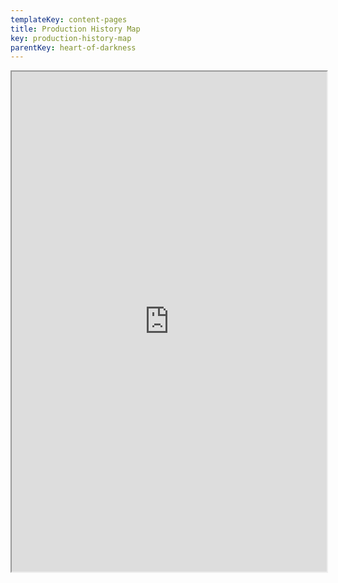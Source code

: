 ```yaml
---
templateKey: content-pages
title: Production History Map
key: production-history-map
parentKey: heart-of-darkness
---
```


<iframe
  width="100%"
  height="800px"
  src="https://umich.maps.arcgis.com/apps/Shortlist/index.html?appid=9efce1bb4c784e4e9291c3c5ba49b258"
/>

Introduction

Through this project, we attempted to create a historical snapshot of the labor force employed for the unrealized film, “The Heart of Darkness.” This is a unique project because we are interested in how the residences of the cast and crew and census data from the time period illustrate the demography of Los Angeles. We compiled and analyzed a plethora of information on all of the actors and crew on the film—LA address, birth/death, parents' names, and occupations—to help develop a complete understanding of the types of people involved. We took interest in the division of labor in an Orson Welles production which proved to be progressive in terms of broadening the roles of all of his employees. We also included shooting locations, theaters, and significant locations in Los Angeles. The visualization of Los Angeles and how the location supplemented the film gives us a better vision of what the studio system was like in 1939. The goal of this team's study was to create an interactive map that includes the residences of the cast and crew and pertinent locations in order to better understand what life was like in Los Angeles regarding segregation, politics, and roles of people involved in the studio system.

Findings

Jack Carter was an actor who lived in New York before traveling to Los Angeles intending to play the role of “steersman” in Welles’s unrealized film “The Heart of Darkness” (“Jack Carter (Actor)”). One of our most significant findings was that Jack Carter, the only African American actor working on the film, was living at the Dunbar Hotel far away from the rest of the cast and crew (Richard Wilson - Orson Welles Papers).This shows that the Hollywood studio system reflected the extent that Los Angeles was segregated during this time period. Although Welles was a known proponent of African American equality, Welles did not attempt to integrate Carter into the white milieu of Hollywood. However, by housing Carter in the Dunbar Hotel, Welles supplied him access to this important center for African American social, cultural, and political life.

The Dunbar Hotel

The Dunbar Hotel was an important location for the social, cultural, and political life of African American people in Los Angeles in the 1930s and 1940s (Christensen). In the 1920s, African American people faced a lack of decent hotel options and experienced discrimination through being denied access to white-owned hotels (Christensen). The Hotel Somerville, built in 1928 and later renamed the Dunbar Hotel, was the first hotel with satisfactory accomodations built for the African American community in Los Angeles (Christensen).

Social Life

The Dunbar Hotel was a popular place for African American stars to stay while in Los Angeles (Christensen). The Dunbar Hotel was located on South Central Avenue, which was famous for its nightlife consisting of nightclubs and restaurants (Meares). Some of the influential figures from the stage and screen who stayed at the Dunbar Hotel include Lena Horne, Ella Fitzgerald, Lincoln Perry, Lionel Hampton, Count Basie, Eddie Anderson, Ivie Anderson, Billie Holiday, and Duke Ellington (Sweeting). The Dunbar Hotel was also a spot for people who were seeking fame. One scholar states “the sidewalk in front of the hotel was also a place where hopeful actors lined up to vie for jobs as black extras when Hollywood casting calls came out” (Kendrick, p. 303). Additionally, the Los Angeles Sentinel describes the Dunbar Hotel as “Dunbar… place of the stage, screen, theater… stomping ground of who’s who” (McGee, p. 5). The Dunbar Hotel was also important for the Los Angeles jazz scene. Some of the most famous names of the jazz world stayed at the Dunbar Hotel, including Louis Armstrong, Duke Ellington, and Billie Holiday (Meares).

Jack Carter Arrives at the Dunbar

Upon arriving in Hollywood in October 1939, Carter was mentioned several times in the Los Angeles newspaper The California Eagle (“California Eagle : Free Download, Borrow, and Streaming”). In the October 26th 1939 issue, there was an article titled “Jack Carter Here for RKO Role.” The article stated:

“Jack Carter, excellent sepia \[a term used for African American in 1930s-1940s] stage and screen actor, arrived here Monday on the Santa Fe chief limited train (“THE SUPER CHIEF – ‘THE TRAIN OF THE STARS.’”) from New York. He is slated to begin production on a RKO studio production starring Orson Welles, noted New York and London stage actor. The New York actor, making his first appearance on the coast, was quartered at the Dunbar hotel. “Heart of Darkness,” title of the film production will have Welles, “Man From Mars” ether dramatization several months ago had the entire nation jittery, as director as well as star. Carter has been a stage success in New York for years. He has also appeared in several all-sepia cast film and stage productions. Recently, he has starred in the Federal Theater Projects play “Macbeth.” His excellent portrayal of the labor boss in the labor play, “Stevedore,” brought him nationwide prominence. The sepia actor will be the only actor of his racial group in the current RKO studio production” (“California Eagle : Free Download, Borrow, and Streaming”).

With an intended salary of \$200 a week (Richard Wilson - Orson Welles Papers), Jack Carter was the lowest paid actor of the cast. The Dunbar Hotel was also far away from many of the other actors who were living near Beverly Hills (Richard Wilson - Orson Welles Papers). However, the history of the Dunbar Hotel suggests that Carter may have found a sense of community while living in Los Angeles and was certainly warmly welcomed there. At least inadvertently, Welles’s casting choice integrated Carter into a rich cultural center for African Americans during the time period.

**Bibliography**

Barr Manuscript: “‘You Have to Hock Your House’ The Story of a Producer” by Richard Barr, University of Michigan Library (Special Collections Research Center)

Brownell, Kathryn Cramer. Showbiz Politics: Hollywood in American Political Life. University of North Carolina Press, 2014. JSTOR, www.jstor.org/stable/10.5149/9781469617923_brownell.

“California Eagle : Free Download, Borrow, and Streaming.” Internet Archive, Los Angeles, https://archive.org/details/la_caleagle_reel21?q=jack+carter.

Christensen, Nate. Boley, Oklahoma (1903- ) | The Black Past: Remembered and Reclaimed, blackpast.org/aaw/dunbar-hotel-1928.

“Jack Carter (Actor).” Wikipedia, Wikimedia Foundation, 9 Dec. 2017, en.wikipedia.org/wiki/Jack_Carter\_(actor).

Kendrick, Megan M. Stay in L.A.: Hotels and the Representation of Urban Public Space in Los Angeles, 1880s–1950s, University of Southern California, 2009. ProQuest, http://proxy.lib.umich.edu/login?url=https://search-proquest-com.proxy.lib.umich.edu/doview/304996254?.

Lamar, Lawrence F., “Theatre...Sepia Hollywood,” The California Eagle (1939-1940), November 2, 1939, Pp. 170, Internet Archive, https://archive.org/details/la_caleagle_reel21?q=jack+carter.

McGee, Paul. "Along the Stem." Los Angeles Sentinel (1934-2005), June 15, 1939, pp. 5. ProQuest, http://proxy.lib.umich.edu/login?url=https://search-proquest-com.proxy.lib.umich.edu/doview/562043538?.

Meares, Hadley. “When Central Avenue Swung: The Dunbar Hotel and the Golden Age of L.A.'s 'Little Harlem'.” KCET. February 25, 2017. www.kcet.org/history-society/when-central-avenue-swung-the-dunbar-hotel-and-the-golen-age-of-las-little-harlem.

Reft, Ryan. “Segregation in the City of Angels: A 1939 Map of Housing Inequality in L.A.” KCET, 15 Nov. 2017, www.kcet.org/shows/lost-la/segregation-in-the-city-of-angels-a-1939-map-of-housing-inequalityn-la#\_ftn2.

Richard Wilson - Orson Welles Papers, University of Michigan Library (Special Collections Research Center), Box 26RKO Welles Files - Microfilm, Wilson Box 20: Miriam Geiger Roll #2, University of Michigan Library (Special Collections Research Center)

Sweeting, Anthony Charles. The Dunbar Hotel and Central Avenue Renaissance, 1781-1950. Order No. 9310869. University of California, Los Angeles, 1992. ProQuest, https://doi.org/10.2307/2649043. Accessed 4 November 2018.

“THE SUPER CHIEF – ‘THE TRAIN OF THE STARS.’” New York Social Diary, 17 Aug. 2010, www.newyorksocialdiary.com/social-history/2010/the-super-chief-the-train-of-the-stars.
